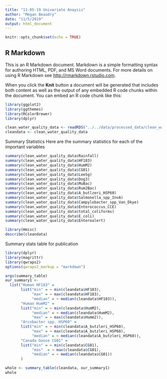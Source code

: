 ```yaml
---
title: "11-05-19 Univariate Anaysis"
author: "Megan Beaudry"
date: "11/5/2019"
output: html_document
---
```


```r
knitr::opts_chunk$set(echo = TRUE)
```

## R Markdown

This is an R Markdown document. Markdown is a simple formatting syntax for authoring HTML, PDF, and MS Word documents. For more details on using R Markdown see <http://rmarkdown.rstudio.com>.

When you click the **Knit** button a document will be generated that includes both content as well as the output of any embedded R code chunks within the document. You can embed an R code chunk like this:

```r
library(ggplot2)
library(ggthemes)
library(RColorBrewer)
library(dplyr)
```



```r
clean_water_quality_data <- readRDS("../../data/processed_data/clean_water_quality_data.rds")
cleandata <- clean_water_quality_data 
```


Summary Statistics
Here are the summary statistics for each of the important variables
```r
summary(clean_water_quality_data$Rainfall)
summary(clean_water_quality_data$HF183)
summary(clean_water_quality_data$HumM2)
summary(clean_water_quality_data$CG01)
summary(clean_water_quality_data$LeeSg)
summary(clean_water_quality_data$Dog3)
summary(clean_water_quality_data$MuBac)
summary(clean_water_quality_data$Rum2Bac)
summary(clean_water_quality_data$A_butlzeri_HSP60)
summary(clean_water_quality_data$Salmonella_spp_InvA)
summary(clean_water_quality_data$Campylobacter_spp_Van_Dkye)
summary(clean_water_quality_data$Enterococcus_CCE)
summary(clean_water_quality_data$total_coliforms)
summary(clean_water_quality_data$E_coli)
summary(clean_water_quality_data$Enteroalert)
```

```r
library(Hmisc)
describe(cleandata)
```


Summary stats table for publication
```r
library(dplyr)
library(magrittr)
library(qwraps2)
options(qwraps2_markup = "markdown")

args(summary_table)
our_summary1 <-
  list("Human HF183" =
       list("min" = ~ min(cleandata$HF183),
            "max" = ~ max(cleandata$HF183),
            "median" = ~ median(cleandata$HF183)),
       "Human HumM2" =
       list("min" = ~ min(cleandata$HumM2),
            "median" = ~ median(cleandata$HumM2),
            "max" = ~ max(cleandata$Humm2)),
       "Arcobacter spp. HSP60" =
       list("min" = ~ min(cleandata$A_butzleri_HSP60),
            "max" = ~ max(cleandata$A_butzleri_HSP60),
            "median" = ~ median(cleandata$A_butzleri_HSP60)),
       "Canada Goose CG01" =
       list("min" = ~ min(cleandata$CG01),
            "mas"  = ~ max(cleandata$CG01),
            "median" = ~ median(cleandata$CG01))
       )

whole <- summary_table(cleandata, our_summary1)
whole
```



